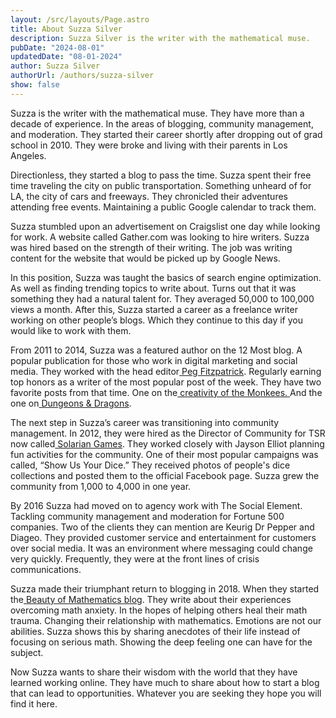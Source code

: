 ```yaml
---
layout: /src/layouts/Page.astro
title: About Suzza Silver
description: Suzza Silver is the writer with the mathematical muse.
pubDate: "2024-08-01"
updatedDate: "08-01-2024"
author: Suzza Silver
authorUrl: /authors/suzza-silver
show: false
---
```


Suzza is the writer with the mathematical muse. They have more than a decade of experience. In the areas of blogging, community management, and moderation. They started their career shortly after dropping out of grad school in 2010. They were broke and living with their parents in Los Angeles.

Directionless, they started a blog to pass the time. Suzza spent their free time traveling the city on public transportation. Something unheard of for LA, the city of cars and freeways. They chronicled their adventures attending free events. Maintaining a public Google calendar to track them.

Suzza stumbled upon an advertisement on Craigslist one day while looking for work. A website called Gather.com was looking to hire writers. Suzza was hired based on the strength of their writing. The job was writing content for the website that would be picked up by Google News.

In this position, Suzza was taught the basics of search engine optimization. As well as finding trending topics to write about. Turns out that it was something they had a natural talent for. They averaged 50,000 to 100,000 views a month. After this, Suzza started a career as a freelance writer working on other people’s blogs. Which they continue to this day if you would like to work with them.

From 2011 to 2014, Suzza was a featured author on the 12 Most blog. A popular publication for those who work in digital marketing and social media. They worked with the head editor[ Peg Fitzpatrick](https://pegfitzpatrick.com/). Regularly earning top honors as a writer of the most popular post of the week. They have two favorite posts from that time. One on the[ creativity of the Monkees.](https://web.archive.org/web/20150423081833/http://12most.com/2012/10/23/insights-on-the-creative-process-from-monkees/)<span style="text-decoration:underline;"> </span>And the one on[ Dungeons & Dragons](https://web.archive.org/web/20151005025118/http://12most.com/2012/07/31/life-lessons-playing-dungeons-and-dragons).

The next step in Suzza’s career was transitioning into community management. In 2012, they were hired as the Director of Community for TSR now called[ Solarian Games](https://store.solariangames.com/). They worked closely with Jayson Elliot planning fun activities for the community. One of their most popular campaigns was called, “Show Us Your Dice.” They received photos of people's dice collections and posted them to the official Facebook page. Suzza grew the community from 1,000 to 4,000 in one year.

By 2016 Suzza had moved on to agency work with The Social Element. Tackling community management and moderation for Fortune 500 companies. Two of the clients they can mention are Keurig Dr Pepper and Diageo. They provided customer service and entertainment for customers over social media. It was an environment where messaging could change very quickly. Frequently, they were at the front lines of crisis communications.

Suzza made their triumphant return to blogging in 2018. When they started the[ Beauty of Mathematics blog](https://beautyofmathematics.com/). They write about their experiences overcoming math anxiety. In the hopes of helping others heal their math trauma. Changing their relationship with mathematics. Emotions are not our abilities. Suzza shows this by sharing anecdotes of their life instead of focusing on serious math. Showing the deep feeling one can have for the subject.

Now Suzza wants to share their wisdom with the world that they have learned working online. They have much to share about how to start a blog that can lead to opportunities. Whatever you are seeking they hope you will find it here.
